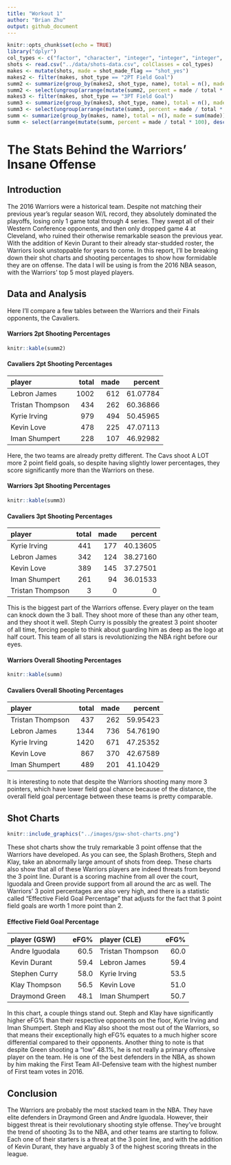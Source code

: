 ```yaml
---
title: "Workout 1"
author: "Brian Zhu"
output: github_document
---
```


```r
knitr::opts_chunk$set(echo = TRUE)
library("dplyr")
col_types <- c("factor", "character", "integer", "integer", "integer", "integer", "factor", "factor", "factor", "integer", "factor", "integer", "integer", "factor", "integer")
shots <- read.csv("../data/shots-data.csv", colClasses = col_types)
makes <- mutate(shots, made = shot_made_flag == "shot_yes")
makes2 <- filter(makes, shot_type == "2PT Field Goal")
summ2 <- summarize(group_by(makes2, shot_type, name), total = n(), made = sum(made))
summ2 <- select(ungroup(arrange(mutate(summ2, percent = made / total * 100), desc(percent))), player = name, total, made, percent)
makes3 <- filter(makes, shot_type == "3PT Field Goal")
summ3 <- summarize(group_by(makes3, shot_type, name), total = n(), made = sum(made))
summ3 <- select(ungroup(arrange(mutate(summ3, percent = made / total * 100), desc(percent))), player = name, total, made, percent)
summ <- summarize(group_by(makes, name), total = n(), made = sum(made))
summ <- select(arrange(mutate(summ, percent = made / total * 100), desc(percent)), player = name, total, made, percent)
```

# The Stats Behind the Warriors' Insane Offense

## Introduction

The 2016 Warriors were a historical team. Despite not matching their previous year's regular season W/L record, they absolutely dominated the playoffs, losing only 1 game total through 4 series. They swept all of their Western Conference opponents, and then only dropped game 4 at Cleveland, who ruined their otherwise remarkable season the previous year. With the addition of Kevin Durant to their already star-studded roster, the Warriors look unstoppable for years to come. In this report, I'll be breaking down their shot charts and shooting percentages to show how formidable they are on offense. The data I will be using is from the 2016 NBA season, with the Warriors' top 5 most played players.

## Data and Analysis

Here I'll compare a few tables between the Warriors and their Finals opponents, the Cavaliers.

#### Warriors 2pt Shooting Percentages
```r
knitr::kable(summ2)
```

#### Cavaliers 2pt Shooting Percentages
|player           | total| made|  percent|
|:----------------|-----:|----:|--------:|
|Lebron James     |  1002|  612| 61.07784|
|Tristan Thompson |   434|  262| 60.36866|
|Kyrie Irving     |   979|  494| 50.45965|
|Kevin Love       |   478|  225| 47.07113|
|Iman Shumpert    |   228|  107| 46.92982|

Here, the two teams are already pretty different. The Cavs shoot A LOT more 2 point field goals, so despite having slightly lower percentages, they score significantly more than the Warriors on these.

#### Warriors 3pt Shooting Percentages
```r
knitr::kable(summ3)
```

#### Cavaliers 3pt Shooting Percentages
|player           | total| made|  percent|
|:----------------|-----:|----:|--------:|
|Kyrie Irving     |   441|  177| 40.13605|
|Lebron James     |   342|  124| 38.27160|
|Kevin Love       |   389|  145| 37.27501|
|Iman Shumpert    |   261|   94| 36.01533|
|Tristan Thompson |     3|    0|        0|

This is the biggest part of the Warriors offense. Every player on the team can knock down the 3 ball. They shoot more of these than any other team, and they shoot it well. Steph Curry is possibly the greatest 3 point shooter of all time, forcing people to think about guarding him as deep as the logo at half court. This team of all stars is revolutionizing the NBA right before our eyes.

#### Warriors Overall Shooting Percentages
```r
knitr::kable(summ)
```

#### Cavaliers Overall Shooting Percentages
|player           | total| made|  percent|
|:----------------|-----:|----:|--------:|
|Tristan Thompson |   437|  262| 59.95423|
|Lebron James     |  1344|  736| 54.76190|
|Kyrie Irving     |  1420|  671| 47.25352|
|Kevin Love       |   867|  370| 42.67589|
|Iman Shumpert    |   489|  201| 41.10429|

It is interesting to note that despite the Warriors shooting many more 3 pointers, which have lower field goal chance because of the distance, the overall field goal percentage between these teams is pretty comparable.

## Shot Charts

```r
knitr::include_graphics("../images/gsw-shot-charts.png")
```

These shot charts show the truly remarkable 3 point offense that the Warriors have developed. As you can see, the Splash Brothers, Steph and Klay, take an abnormally large amount of shots from deep. These charts also show that all of these Warriors players are indeed threats from beyond the 3 point line. Durant is a scoring machine from all over the court, Iguodala and Green provide support from all around the arc as well. The Warriors' 3 point percentages are also very high, and there is a statistic called "Effective Field Goal Percentage" that adjusts for the fact that 3 point field goals are worth 1 more point than 2.

#### Effective Field Goal Percentage
|player (GSW)   | eFG%|player (CLE)     | eFG%|
|:--------------|----:|:----------------|----:|
|Andre Iguodala | 60.5|Tristan Thompson | 60.0|
|Kevin Durant   | 59.4|Lebron James     | 59.4|
|Stephen Curry  | 58.0|Kyrie Irving     | 53.5|
|Klay Thompson  | 56.5|Kevin Love       | 51.0|
|Draymond Green | 48.1|Iman Shumpert    | 50.7|

In this chart, a couple things stand out. Steph and Klay have significantly higher eFG% than their respective opponents on the floor, Kyrie Irving and Iman Shumpert. Steph and Klay also shoot the most out of the Warriors, so that means their exceptionally high eFG% equates to a much higher score differential compared to their opponents. Another thing to note is that despite Green shooting a "low" 48.1%, he is not really a primary offensive player on the team. He is one of the best defenders in the NBA, as shown by him making the First Team All-Defensive team with the highest number of First team votes in 2016.

## Conclusion

The Warriors are probably the most stacked team in the NBA. They have elite defenders in Draymond Green and Andre Iguodala. However, their biggest threat is their revolutionary shooting style offense. They've brought the trend of shooting 3s to the NBA, and other teams are starting to follow. Each one of their starters is a threat at the 3 point line, and with the addition of Kevin Durant, they have arguably 3 of the highest scoring threats in the league.